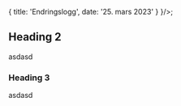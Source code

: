 
<Meta
  title='Endringslogg'
  description='Beskrivelse'
/>

  {
    title: 'Endringslogg',
    date: '25. mars 2023'
  }
}/>;

## Heading 2
asdasd

### Heading 3
asdasd